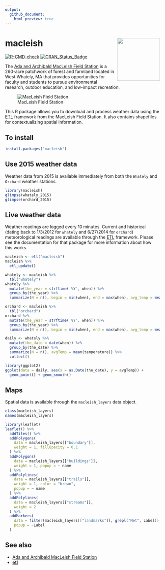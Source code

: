 ```yaml
---
output:
  github_document:
    html_preview: true
---
```


# macleish <img src='man/figures/logo.png' align="right" height="139" />

[![R-CMD-check](https://github.com/beanumber/macleish/workflows/R-CMD-check/badge.svg)](https://github.com/beanumber/macleish/actions)
[![CRAN_Status_Badge](http://www.r-pkg.org/badges/version/macleish)](https://cran.r-project.org/package=macleish)

The [Ada and Archibald MacLeish Field Station](http://www.smith.edu/ceeds/macleish.php) is a 260-acre patchwork of forest and farmland located in West Whately, MA that provides opportunities for faculty and students to pursue environmental research, outdoor education, and low-impact recreation. 

![MacLeish Field Station](inst/extdata/macleish_600px.jpg)

This R package allows you to download and process weather data using the [ETL](http://www.github.com/beanumber/etl) framework from the MacLeish Field Station. It also contains shapefiles for contextualizing spatial information. 

## To install

```r
install.packages("macleish")
```

## Use 2015 weather data

Weather data from 2015 is available immediately from both the `Whately` and `Orchard` weather stations. 

```r
library(macleish)
glimpse(whately_2015)
glimpse(orchard_2015)
```

## Live weather data

Weather readings are logged every 10 minutes. Current and historical (dating back to 1/3/2012 for `whately` and 6/27/2014 for `orchard`) meteorological readings are available through the [ETL](http://www.github.com/beanumber/etl) framework. Please see the documentation for that package for more information about how this works. 

```r
macleish <- etl("macleish")
macleish %>%
  etl_update()
```

```r
whately <- macleish %>%
  tbl("whately")
whately %>%
  mutate(the_year = strftime('%Y', when)) %>%
  group_by(the_year) %>%
  summarize(N = n(), begin = min(when), end = max(when), avg_temp = mean(temperature))

orchard <- macleish %>%
  tbl("orchard")
orchard %>%
  mutate(the_year = strftime('%Y', when)) %>%
  group_by(the_year) %>%
  summarize(N = n(), begin = min(when), end = max(when), avg_temp = mean(temperature))
```


```r
daily <- whately %>%
  mutate(the_date = date(when)) %>%
  group_by(the_date) %>%
  summarize(N = n(), avgTemp = mean(temperature)) %>%
  collect()

library(ggplot2)
ggplot(data = daily, aes(x = as.Date(the_date), y = avgTemp)) +
  geom_point() + geom_smooth()
```

## Maps

Spatial data is available through the `macleish_layers` data object. 

```r
class(macleish_layers)
names(macleish_layers)
```


```r
library(leaflet)
leaflet() %>%
  addTiles() %>%
  addPolygons(
    data = macleish_layers[["boundary"]], 
    weight = 1, fillOpacity = 0.1
  ) %>%
  addPolygons(
    data = macleish_layers[["buildings"]], 
    weight = 1, popup = ~ name
  ) %>%
  addPolylines(
    data = macleish_layers[["trails"]], 
    weight = 1, color = "brown",
    popup = ~ name
  ) %>%
  addPolylines(
    data = macleish_layers[["streams"]], 
    weight = 2
  ) %>%
  addMarkers(
    data = filter(macleish_layers[["landmarks"]], grepl("Met", Label)), 
    popup = ~Label
  )
```

## See also

- [Ada and Archibald MacLeish Field Station](http://www.smith.edu/ceeds/macleish.php)
- **[etl](https://www.github.com/beanumber/etl)**


